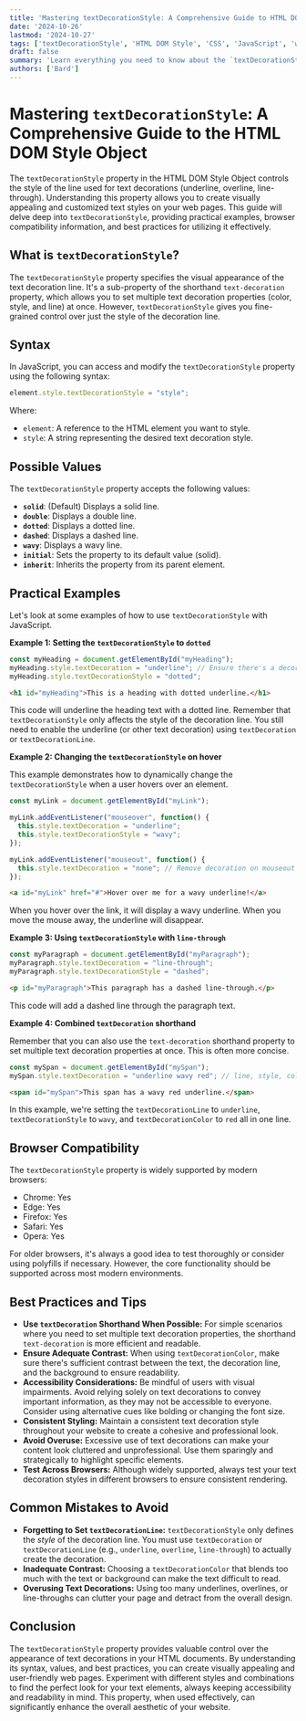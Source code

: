 ```yaml
---
title: 'Mastering textDecorationStyle: A Comprehensive Guide to HTML DOM Style Object'
date: '2024-10-26'
lastmod: '2024-10-27'
tags: ['textDecorationStyle', 'HTML DOM Style', 'CSS', 'JavaScript', 'web development', 'text styling', 'front-end development', 'tutorial']
draft: false
summary: 'Learn everything you need to know about the `textDecorationStyle` property in the HTML DOM Style Object. This comprehensive guide covers syntax, usage, practical examples, browser compatibility, and tips for effective text styling on the web.'
authors: ['Bard']
---
```


# Mastering `textDecorationStyle`: A Comprehensive Guide to the HTML DOM Style Object

The `textDecorationStyle` property in the HTML DOM Style Object controls the style of the line used for text decorations (underline, overline, line-through). Understanding this property allows you to create visually appealing and customized text styles on your web pages.  This guide will delve deep into `textDecorationStyle`, providing practical examples, browser compatibility information, and best practices for utilizing it effectively.

## What is `textDecorationStyle`?

The `textDecorationStyle` property specifies the visual appearance of the text decoration line.  It's a sub-property of the shorthand `text-decoration` property, which allows you to set multiple text decoration properties (color, style, and line) at once.  However, `textDecorationStyle` gives you fine-grained control over just the style of the decoration line.

## Syntax

In JavaScript, you can access and modify the `textDecorationStyle` property using the following syntax:

```javascript
element.style.textDecorationStyle = "style";
```

Where:

*   `element`:  A reference to the HTML element you want to style.
*   `style`: A string representing the desired text decoration style.

## Possible Values

The `textDecorationStyle` property accepts the following values:

*   **`solid`**:  (Default) Displays a solid line.
*   **`double`**:  Displays a double line.
*   **`dotted`**:  Displays a dotted line.
*   **`dashed`**:  Displays a dashed line.
*   **`wavy`**:  Displays a wavy line.
*   **`initial`**:  Sets the property to its default value (solid).
*   **`inherit`**:  Inherits the property from its parent element.

## Practical Examples

Let's look at some examples of how to use `textDecorationStyle` with JavaScript.

**Example 1: Setting the `textDecorationStyle` to `dotted`**

```javascript
const myHeading = document.getElementById("myHeading");
myHeading.style.textDecoration = "underline"; // Ensure there's a decoration line
myHeading.style.textDecorationStyle = "dotted";
```

```html
<h1 id="myHeading">This is a heading with dotted underline.</h1>
```

This code will underline the heading text with a dotted line. Remember that `textDecorationStyle` only affects the style of the decoration line. You still need to enable the underline (or other text decoration) using `textDecoration` or `textDecorationLine`.

**Example 2:  Changing the `textDecorationStyle` on hover**

This example demonstrates how to dynamically change the `textDecorationStyle` when a user hovers over an element.

```javascript
const myLink = document.getElementById("myLink");

myLink.addEventListener("mouseover", function() {
  this.style.textDecoration = "underline";
  this.style.textDecorationStyle = "wavy";
});

myLink.addEventListener("mouseout", function() {
  this.style.textDecoration = "none"; // Remove decoration on mouseout
});
```

```html
<a id="myLink" href="#">Hover over me for a wavy underline!</a>
```

When you hover over the link, it will display a wavy underline. When you move the mouse away, the underline will disappear.

**Example 3: Using `textDecorationStyle` with `line-through`**

```javascript
const myParagraph = document.getElementById("myParagraph");
myParagraph.style.textDecoration = "line-through";
myParagraph.style.textDecorationStyle = "dashed";
```

```html
<p id="myParagraph">This paragraph has a dashed line-through.</p>
```

This code will add a dashed line through the paragraph text.

**Example 4:  Combined `textDecoration` shorthand**

Remember that you can also use the `text-decoration` shorthand property to set multiple text decoration properties at once.  This is often more concise.

```javascript
const mySpan = document.getElementById("mySpan");
mySpan.style.textDecoration = "underline wavy red"; // line, style, color
```

```html
<span id="mySpan">This span has a wavy red underline.</span>
```

In this example, we're setting the `textDecorationLine` to `underline`, `textDecorationStyle` to `wavy`, and `textDecorationColor` to `red` all in one line.

## Browser Compatibility

The `textDecorationStyle` property is widely supported by modern browsers:

*   Chrome:  Yes
*   Edge:  Yes
*   Firefox:  Yes
*   Safari:  Yes
*   Opera:  Yes

For older browsers, it's always a good idea to test thoroughly or consider using polyfills if necessary.  However, the core functionality should be supported across most modern environments.

## Best Practices and Tips

*   **Use `textDecoration` Shorthand When Possible:** For simple scenarios where you need to set multiple text decoration properties, the shorthand `text-decoration` is more efficient and readable.
*   **Ensure Adequate Contrast:** When using `textDecorationColor`, make sure there's sufficient contrast between the text, the decoration line, and the background to ensure readability.
*   **Accessibility Considerations:** Be mindful of users with visual impairments. Avoid relying solely on text decorations to convey important information, as they may not be accessible to everyone.  Consider using alternative cues like bolding or changing the font size.
*   **Consistent Styling:** Maintain a consistent text decoration style throughout your website to create a cohesive and professional look.
*   **Avoid Overuse:**  Excessive use of text decorations can make your content look cluttered and unprofessional. Use them sparingly and strategically to highlight specific elements.
*   **Test Across Browsers:** Although widely supported, always test your text decoration styles in different browsers to ensure consistent rendering.

## Common Mistakes to Avoid

*   **Forgetting to Set `textDecorationLine`:** `textDecorationStyle` only defines the *style* of the decoration line.  You must use `textDecoration` or `textDecorationLine` (e.g., `underline`, `overline`, `line-through`) to actually create the decoration.
*   **Inadequate Contrast:** Choosing a `textDecorationColor` that blends too much with the text or background can make the text difficult to read.
*   **Overusing Text Decorations:**  Using too many underlines, overlines, or line-throughs can clutter your page and detract from the overall design.

## Conclusion

The `textDecorationStyle` property provides valuable control over the appearance of text decorations in your HTML documents. By understanding its syntax, values, and best practices, you can create visually appealing and user-friendly web pages.  Experiment with different styles and combinations to find the perfect look for your text elements, always keeping accessibility and readability in mind. This property, when used effectively, can significantly enhance the overall aesthetic of your website.